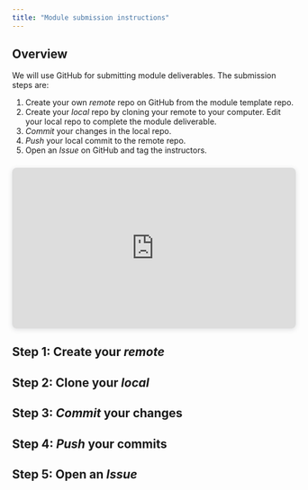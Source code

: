 ```yaml
---
title: "Module submission instructions"
---
```


## Overview

We will use GitHub for submitting module deliverables. The submission steps are:

1.  Create your own *remote* repo on GitHub from the module template repo.
2.  Create your *local* repo by cloning your remote to your computer. Edit your local repo to complete the module deliverable.
3.  *Commit* your changes in the local repo.
4.  *Push* your local commit to the remote repo.
5.  Open an *Issue* on GitHub and tag the instructors.

```{=html}
<div style="position: relative; width: 100%; height: 0; padding-top: 56.8000%;
 padding-bottom: 0; box-shadow: 0 2px 8px 0 rgba(63,69,81,0.16); margin-top: 1.6em; margin-bottom: 0.9em; overflow: hidden;
 border-radius: 8px; will-change: transform;">
  <iframe loading="lazy" style="position: absolute; width: 100%; height: 100%; top: 0; left: 0; border: none; padding: 0;margin: 0;"
    src="https://www.canva.com/design/DAGa_YYm_t8/BtqXQ9xPu28GuPZL6Sg8QQ/view?embed" allowfullscreen="allowfullscreen" allow="fullscreen">
  </iframe>
</div>
```

## Step 1: Create your *remote*

## Step 2: Clone your *local*

## Step 3: *Commit* your changes

## Step 4: *Push* your commits

## Step 5: Open an *Issue*
